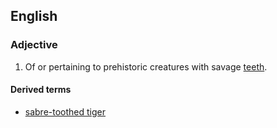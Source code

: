 ==English==
===Adjective===
{{en-adj|-}}
# Of or pertaining to prehistoric creatures with savage [[teeth]].

====Derived terms====
*[[sabre-toothed tiger]]